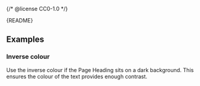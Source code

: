 {/* @license CC0-1.0 */}


<StatusBadge
  description="We no longer use this size of headings. Use the Heading component with level 1 instead."
  status="deprecated"
/>

<Meta of={PageHeadingStories} />

<Markdown>{README}</Markdown>

<Primary />

<Controls />

## Examples

### Inverse colour

Use the inverse colour if the Page Heading sits on a dark background.
This ensures the colour of the text provides enough contrast.

<Canvas of={PageHeadingStories.InverseColour} />
